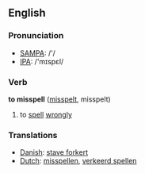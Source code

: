 ==English==
=== Pronunciation ===
*[[w:SAMPA|SAMPA]]: /'/
*[[w:IPA|IPA]]: /'mɪspεl/

=== Verb ===
{{en-infl-reg-consonant|misspell||}}

'''to misspell''' ([[misspelt]], misspelt)

# to [[spell]] [[wrongly]]

=== Translations ===

*[[Danish]]: [[stave forkert]]
*[[Dutch]]: [[misspellen]], [[verkeerd spellen]]